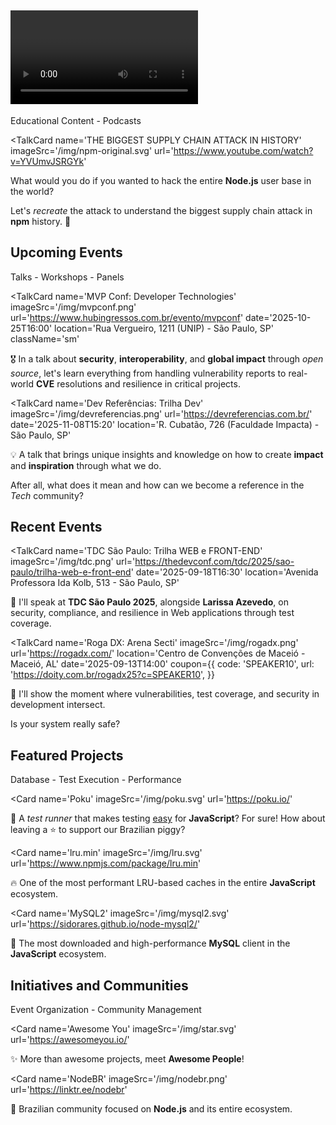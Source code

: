 
## <Video /> Recent Videos

<div className='badge'>
  <span>Educational Content - Podcasts</span>
</div>

<TalkCard
  name='THE BIGGEST SUPPLY CHAIN ATTACK IN HISTORY'
  imageSrc='/img/npm-original.svg'
  url='https://www.youtube.com/watch?v=YVUmvJSRGYk'
>

What would you do if you wanted to hack the entire <strong>Node.js</strong> user base in the world?

Let's _recreate_ the attack to understand the biggest supply chain attack in <strong>npm</strong> history. 👾

</TalkCard>

## <Pin /> Upcoming Events

<div className='badge'>
  <span>Talks - Workshops - Panels</span>
</div>

<TalkCard
  name='MVP Conf: Developer Technologies'
  imageSrc='/img/mvpconf.png'
  url='https://www.hubingressos.com.br/evento/mvpconf'
  date='2025-10-25T16:00'
  location='Rua Vergueiro, 1211 (UNIP) - São Paulo, SP'
  className='sm'
>

🎖️ In a talk about **security**, **interoperability**, and **global impact** through _open source_, let's learn everything from handling vulnerability reports to real-world **CVE** resolutions and resilience in critical projects.

</TalkCard>

<TalkCard
  name='Dev Referências: Trilha Dev'
  imageSrc='/img/devreferencias.png'
  url='https://devreferencias.com.br/'
  date='2025-11-08T15:20'
  location='R. Cubatão, 726 (Faculdade Impacta) - São Paulo, SP'
>

💡 A talk that brings unique insights and knowledge on how to create **impact** and **inspiration** through what we do.

After all, what does it mean and how can we become a reference in the _Tech_ community?

</TalkCard>

## <History /> Recent Events

<TalkCard
  name='TDC São Paulo: Trilha WEB e FRONT-END'
  imageSrc='/img/tdc.png'
  url='https://thedevconf.com/tdc/2025/sao-paulo/trilha-web-e-front-end'
  date='2025-09-18T16:30'
  location='Avenida Professora Ida Kolb, 513 - São Paulo, SP'
>

🔐 I'll speak at **TDC São Paulo 2025**, alongside **Larissa Azevedo**, on security, compliance, and resilience in Web applications through test coverage.

</TalkCard>

<TalkCard
  name='Roga DX: Arena Secti'
  imageSrc='/img/rogadx.png'
  url='https://rogadx.com/'
  location='Centro de Convenções de Maceió - Maceió, AL'
  date='2025-09-13T14:00'
  coupon={{
    code: 'SPEAKER10',
    url: 'https://doity.com.br/rogadx25?c=SPEAKER10',
  }}
>

👾 I'll show the moment where vulnerabilities, test coverage, and security in development intersect.

Is your system really safe?

</TalkCard>

## <Star /> Featured Projects

<div className='badge'>
  <span>Database - Test Execution - Performance</span>
</div>

<Card
  name='Poku'
  imageSrc='/img/poku.svg'
  url='https://poku.io/'
>

🐷 A _test runner_ that makes testing <ins>easy</ins> for **JavaScript**? For sure! How about leaving a ⭐️ to support our Brazilian piggy?

</Card>

<Card
  name='lru.min'
  imageSrc='/img/lru.svg'
  url='https://www.npmjs.com/package/lru.min'
>

🔥 One of the most performant LRU-based caches in the entire **JavaScript** ecosystem.

</Card>

<Card
  name='MySQL2'
  imageSrc='/img/mysql2.svg'
  url='https://sidorares.github.io/node-mysql2/'
>

🐬 The most downloaded and high-performance **MySQL** client in the **JavaScript** ecosystem.

</Card>

## <HeartHandshake /> Initiatives and Communities

<div className='badge'>
  <span>Event Organization - Community Management</span>
</div>

<Card
  name='Awesome You'
  imageSrc='/img/star.svg'
  url='https://awesomeyou.io/'
>

✨ More than awesome projects, meet **Awesome People**!

</Card>

<Card
  name='NodeBR'
  imageSrc='/img/nodebr.png'
  url='https://linktr.ee/nodebr'
>

🐢 Brazilian community focused on **Node.js** and its entire ecosystem.

</Card>
